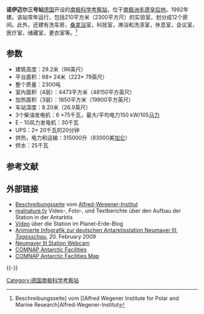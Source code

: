 {{coord|70|40|08|S|8|16|02|W|display=title}}
{{Infobox building
| name                 =诺伊迈尔三号站
| native_name          =
| native_name_lang     =
| former_names         =
| alternate_names      =
| logo                   = Neumayer Station Antarctica 2009-12 2.jpg
| logo_alt           = 300px
| logo_caption  = 2009年12月的诺伊迈尔三号站
| image                =Neumayer-Station-Karte.PNG
| image_alt            =300px
| caption              =格奥尔格冯诺伊迈尔站位置
 | altitude            = 
| building_type        =
| architectural_style  =
| structural_system    =
| cost                 =
| ren_cost             =
| client               =
| owner                =
| current_tenants      = 
| landlord             =
| location             = [[毛德皇后地|毛德皇后地]] 
| address              =
| location_town        =
| location_country     =
| iso_region           =
| coordinates_display  = 
| latitude             =
| longitude            =
| coordinates          = 
| start_date           = 
| completion_date      = 
| inauguration_date    = 1992年
| renovation_date      =
| demolition_date      =
| destruction_date     =
| height               =29.2米
| diameter             =
| antenna_spire        =
| roof                 =
| top_floor            =
| other_dimensions     = 
| floor_count          = 
| floor_area           = 
| seating_type         =
| seating_capacity     = 
| elevator_count       =
| main_contractor      =
| architect            =
| architecture_firm    =
| structural_engineer  =
| services_engineer    =
| civil_engineer       =
| other_designers      =
| quantity_surveyor    =
| awards               =
| ren_architect        =
| ren_firm             =
| ren_str_engineer     =
| ren_serv_engineer    =
| ren_civ_engineer     =
| ren_oth_designers    =
| ren_qty_surveyor     =
| ren_awards           =
| url                  =
| references           = 
}}

'''诺伊迈尔三号站'''[[德国|德国]]开设的[[南极科学考察站|南极科学考察站]]，位于[[南极洲|南极洲]][[毛德皇后地|毛德皇后地]]。1992年建。该站常年运行，包括210平方米（2300平方尺）的实验室，划分成12个房间。此外，还建有洗车房，[[桑拿浴|桑拿浴]]室，科技室，淋浴和洗涤室，休息室，会议室，医疗室，储藏室，更衣室等。<ref>{{cite web |url=http://www.awi.de/de/infrastruktur/stationen/neumayer_station_iii/ |title=存档副本 |accessdate=2012-01-10 |deadurl=yes |archiveurl=https://web.archive.org/web/20111231032755/http://www.awi.de/de/infrastruktur/stationen/neumayer_station_iii |archivedate=2011-12-31 }} Beschreibungsseite] vom [[Alfred Wegener Institute for Polar and Marine Research|Alfred-Wegener-Institut</ref>

==参数==
*建筑高度：29.2米（96英尺）
*平台面积：68× 24米（223× 79英尺）
*整个质量：2300吨
*室内面积（4层）：4473平方米（48150平方英尺）
*加热面积（3层）：1850平方米（19900平方英尺）
*车站深度：8.20米（26.9英尺）
*3个柴油发电机：6 ×75千瓦，最大/平均电力150 kW/105[[马力|马力]]
*E - 10风力发电机：30千瓦
*UPS：2× 20千瓦的20分钟
*供热，电力和运输：315000升（83000美[[加仑|加仑]]）
*供水：25千瓦

== 参考文献 ==
{{Reflist}}

== 外部链接 ==
* [https://web.archive.org/web/20111231032755/http://www.awi.de/de/infrastruktur/stationen/neumayer_station_iii Beschreibungsseite] vom [[Alfred_Wegener_Institute_for_Polar_and_Marine_Research|Alfred-Wegener-Institut]]
* [http://neumayer.realnature-expedition.de/ realnature.tv]{{Wayback|url=http://neumayer.realnature-expedition.de/ |date=20090216213611 }} Video-, Foto-, und Textberichte über den Aufbau der Station in der Antarktis
* [https://web.archive.org/web/20090224061524/http://blog.planeterde.de/2007/09/13/die-neumayer-iii-station-2/ Video] über die Station im Planet-Erde-Blog
* [http://www.tagesschau.de/static/flash/neumayerstation3/ Animierte Infografik zur deutschen Antarktisstation Neumayer III]{{Wayback|url=http://www.tagesschau.de/static/flash/neumayerstation3/ |date=20120217093545 }}, ''[[Tagesschau_(Germany)|Tagesschau]]'', 20. February 2009
* [https://web.archive.org/web/20120108195720/http://www.awi.de/NM_WebCam/neumayerT.last.jpg Neumayer III Station Webcam]
* [https://web.archive.org/web/20080424075823/https://www.comnap.aq/facilities COMNAP Antarctic Facilities]
* [https://web.archive.org/web/20110220115654/https://www.comnap.aq/publications/maps/comnap_map_edition5_a0_2009-07-24.pdf/view COMNAP Antarctic Facilities Map]

{{-}}
{{南極科學考察站}}
{{The Continent of Antarctica}}

[[Category:德国南极科学考察站|Category:德国南极科学考察站]]